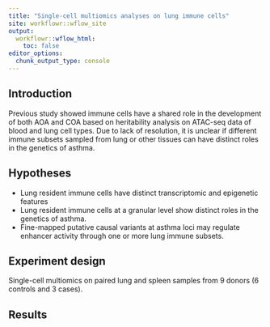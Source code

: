 ```yaml
---
title: "Single-cell multiomics analyses on lung immune cells"
site: workflowr::wflow_site
output:
  workflowr::wflow_html:
    toc: false
editor_options:
  chunk_output_type: console
---
```


## Introduction

Previous study showed immune cells have a shared role in the development of both AOA and COA based on heritability analysis on ATAC-seq data of blood and lung cell types. Due to lack of resolution, it is unclear if different immune subsets sampled from lung or other tissues can have distinct roles in the genetics of asthma.

## Hypotheses

* Lung resident immune cells have distinct transcriptomic and epigenetic features
* Lung resident immune cells at a granular level show distinct roles in the genetics of asthma.
* Fine-mapped putative causal variants at asthma loci may regulate enhancer activity through one or more lung immune subsets. 

## Experiment design 

Single-cell multiomics on paired lung and spleen samples from 9 donors (6 controls and 3 cases).

## Results





